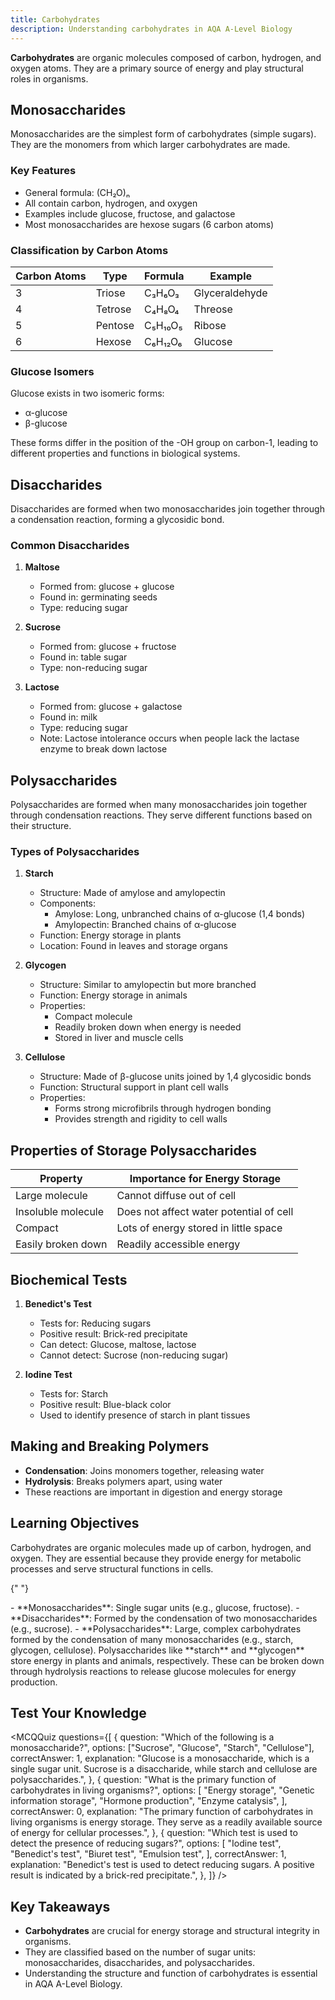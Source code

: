 ```yaml
---
title: Carbohydrates
description: Understanding carbohydrates in AQA A-Level Biology
---
```


**Carbohydrates** are organic molecules composed of carbon, hydrogen, and oxygen
atoms. They are a primary source of energy and play structural roles in
organisms.

## Monosaccharides

Monosaccharides are the simplest form of carbohydrates (simple sugars). They are
the monomers from which larger carbohydrates are made.

### Key Features

- General formula: (CH₂O)ₙ
- All contain carbon, hydrogen, and oxygen
- Examples include glucose, fructose, and galactose
- Most monosaccharides are hexose sugars (6 carbon atoms)

### Classification by Carbon Atoms

| Carbon Atoms | Type    | Formula | Example        |
| ------------ | ------- | ------- | -------------- |
| 3            | Triose  | C₃H₆O₃  | Glyceraldehyde |
| 4            | Tetrose | C₄H₈O₄  | Threose        |
| 5            | Pentose | C₅H₁₀O₅ | Ribose         |
| 6            | Hexose  | C₆H₁₂O₆ | Glucose        |

### Glucose Isomers

Glucose exists in two isomeric forms:

- α-glucose
- β-glucose

These forms differ in the position of the -OH group on carbon-1, leading to
different properties and functions in biological systems.

## Disaccharides

Disaccharides are formed when two monosaccharides join together through a
condensation reaction, forming a glycosidic bond.

### Common Disaccharides

1. **Maltose**

   - Formed from: glucose + glucose
   - Found in: germinating seeds
   - Type: reducing sugar

2. **Sucrose**

   - Formed from: glucose + fructose
   - Found in: table sugar
   - Type: non-reducing sugar

3. **Lactose**
   - Formed from: glucose + galactose
   - Found in: milk
   - Type: reducing sugar
   - Note: Lactose intolerance occurs when people lack the lactase enzyme to
     break down lactose

## Polysaccharides

Polysaccharides are formed when many monosaccharides join together through
condensation reactions. They serve different functions based on their structure.

### Types of Polysaccharides

1. **Starch**

   - Structure: Made of amylose and amylopectin
   - Components:
     - Amylose: Long, unbranched chains of α-glucose (1,4 bonds)
     - Amylopectin: Branched chains of α-glucose
   - Function: Energy storage in plants
   - Location: Found in leaves and storage organs

2. **Glycogen**

   - Structure: Similar to amylopectin but more branched
   - Function: Energy storage in animals
   - Properties:
     - Compact molecule
     - Readily broken down when energy is needed
     - Stored in liver and muscle cells

3. **Cellulose**
   - Structure: Made of β-glucose units joined by 1,4 glycosidic bonds
   - Function: Structural support in plant cell walls
   - Properties:
     - Forms strong microfibrils through hydrogen bonding
     - Provides strength and rigidity to cell walls

## Properties of Storage Polysaccharides

| Property           | Importance for Energy Storage           |
| ------------------ | --------------------------------------- |
| Large molecule     | Cannot diffuse out of cell              |
| Insoluble molecule | Does not affect water potential of cell |
| Compact            | Lots of energy stored in little space   |
| Easily broken down | Readily accessible energy               |

## Biochemical Tests

1. **Benedict's Test**

   - Tests for: Reducing sugars
   - Positive result: Brick-red precipitate
   - Can detect: Glucose, maltose, lactose
   - Cannot detect: Sucrose (non-reducing sugar)

2. **Iodine Test**
   - Tests for: Starch
   - Positive result: Blue-black color
   - Used to identify presence of starch in plant tissues

## Making and Breaking Polymers

- **Condensation**: Joins monomers together, releasing water
- **Hydrolysis**: Breaks polymers apart, using water
- These reactions are important in digestion and energy storage

## Learning Objectives

<Accordions>
  <Accordion title="What are carbohydrates and why are they important?">
    Carbohydrates are organic molecules made up of carbon, hydrogen, and oxygen.
    They are essential because they provide energy for metabolic processes and
    serve structural functions in cells.
  </Accordion>

{" "}

<Accordion title="What are the different types of carbohydrates?">
  - **Monosaccharides**: Single sugar units (e.g., glucose, fructose). -
  **Disaccharides**: Formed by the condensation of two monosaccharides (e.g.,
  sucrose). - **Polysaccharides**: Large, complex carbohydrates formed by the
  condensation of many monosaccharides (e.g., starch, glycogen, cellulose).
</Accordion>

  <Accordion title="How are carbohydrates involved in energy storage and release?">
    Polysaccharides like **starch** and **glycogen** store energy in plants and
    animals, respectively. These can be broken down through hydrolysis reactions
    to release glucose molecules for energy production.
  </Accordion>
</Accordions>

## Test Your Knowledge

<MCQQuiz
  questions={[
    {
      question: "Which of the following is a monosaccharide?",
      options: ["Sucrose", "Glucose", "Starch", "Cellulose"],
      correctAnswer: 1,
      explanation:
        "Glucose is a monosaccharide, which is a single sugar unit. Sucrose is a disaccharide, while starch and cellulose are polysaccharides.",
    },
    {
      question:
        "What is the primary function of carbohydrates in living organisms?",
      options: [
        "Energy storage",
        "Genetic information storage",
        "Hormone production",
        "Enzyme catalysis",
      ],
      correctAnswer: 0,
      explanation:
        "The primary function of carbohydrates in living organisms is energy storage. They serve as a readily available source of energy for cellular processes.",
    },
    {
      question: "Which test is used to detect the presence of reducing sugars?",
      options: [
        "Iodine test",
        "Benedict's test",
        "Biuret test",
        "Emulsion test",
      ],
      correctAnswer: 1,
      explanation:
        "Benedict's test is used to detect reducing sugars. A positive result is indicated by a brick-red precipitate.",
    },
  ]}
/>

## Key Takeaways

- **Carbohydrates** are crucial for energy storage and structural integrity in
  organisms.
- They are classified based on the number of sugar units: monosaccharides,
  disaccharides, and polysaccharides.
- Understanding the structure and function of carbohydrates is essential in AQA
  A-Level Biology.
